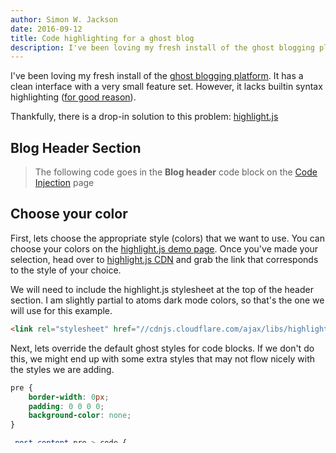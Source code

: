 ```yaml
---
author: Simon W. Jackson
date: 2016-09-12
title: Code highlighting for a ghost blog
description: I've been loving my fresh install of the ghost blogging platform. It has a clean interface with a very small feature set. However, it lacks builtin syntax highlighting (for good reason).
---
```


I've been loving my fresh install of the [ghost blogging platform](http://ghost.org/). It has a clean interface with a very small feature set. However, it lacks builtin syntax highlighting ([for good reason](https://en.wikipedia.org/wiki/KISS_principle)).

Thankfully, there is a drop-in solution to this problem: [highlight.js](https://highlightjs.org/)

## Blog Header Section

> The following code goes in the **Blog header** code block on the [Code Injection](https://help.ghost.org/hc/en-us/articles/223403488-Code-Injection) page

## Choose your color

First, lets choose the appropriate style (colors) that we want to use. You can choose your colors on the [highlight.js demo page](https://highlightjs.org/static/demo/). Once you've made your selection, head over to [highlight.js CDN](https://cdnjs.com/libraries/highlight.js) and grab the link that corresponds to the style of your choice.

We will need to include the highlight.js stylesheet at the top of the header section. I am slightly partial to atoms dark mode colors, so that's the one we will use for this example.

```html
<link rel="stylesheet" href="//cdnjs.cloudflare.com/ajax/libs/highlight.js/9.6.0/styles/atom-one-dark.min.css">  
```

Next, lets override the default ghost styles for code blocks. If we don't do this, we might end up with some extra styles that may not flow nicely with the styles we are adding.

```css
pre {
    border-width: 0px;
    padding: 0 0 0 0;
    background-color: none;
}

.post-content pre > code {
    padding: 2em;
}
```    

_I added some thick padding to the code blocks. This is completely optional, but I think this helps put more focus on the code_

## Blog Footer Section

> The following code goes in the **Blog Footer** code block on the [Code Injection](https://help.ghost.org/hc/en-us/articles/223403488-Code-Injection) page

Now we can inject the highlight.js payload and initialize it.

```html
<script src="//cdnjs.cloudflare.com/ajax/libs/highlight.js/9.6.0/highlight.min.js"></script>  
<script>hljs.initHighlightingOnLoad();</script>  
```
    
That's it, your blog just got a bit sexier!
